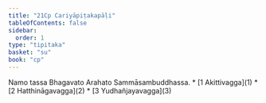 ```yaml
---
title: "21Cp Cariyāpiṭakapāḷi"
tableOfContents: false
sidebar:
  order: 1
type: "tipitaka"
basket: "su"
book: "cp"
---
```


<Paragraph number="1" type="center" book="cp">
Namo tassa Bhagavato Arahato Sammāsambuddhassa.

</Paragraph>

<TableOfContents book="cp" section="21">
* [1 Akittivagga](1)
* [2 Hatthināgavagga](2)
* [3 Yudhañjayavagga](3)
</TableOfContents>
